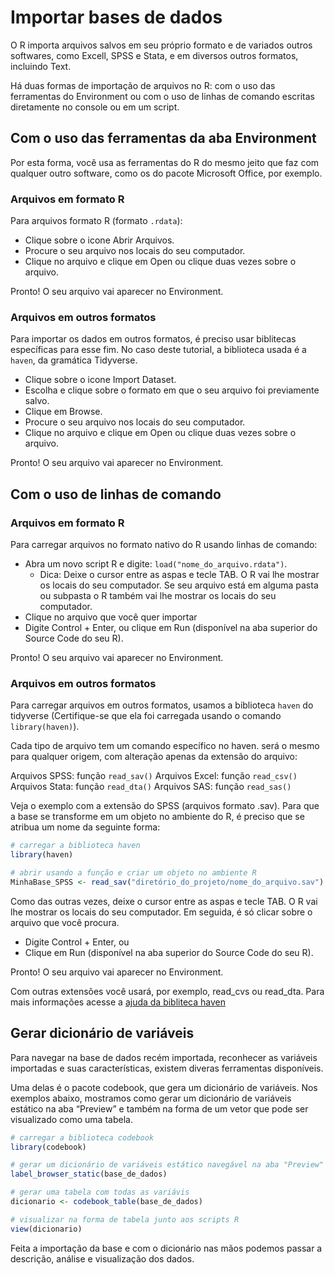 # Importar bases de dados

O R importa arquivos salvos em seu próprio formato e de variados outros softwares, como Excell, SPSS e Stata, e em diversos outros formatos, incluindo Text.

Há duas formas de importação de arquivos no R: com o uso das ferramentas do Environment ou com o uso de linhas de comando escritas diretamente no console ou em um script.

## Com o uso das ferramentas da aba Environment

Por esta forma, você usa as ferramentas do R do mesmo jeito que faz com qualquer outro software, como os do pacote Microsoft Office, por exemplo.

### Arquivos em formato R

Para arquivos formato R (formato `.rdata`):

* Clique sobre o icone Abrir Arquivos.
* Procure o seu arquivo nos locais do seu computador.
* Clique no arquivo e clique em Open ou clique duas vezes sobre o arquivo.

Pronto! O seu arquivo vai aparecer no Environment.

### Arquivos em outros formatos

Para importar os dados em outros formatos, é preciso usar biblitecas específicas para esse fim. No caso deste tutorial, a biblioteca usada é a `haven`, da gramática Tidyverse.

* Clique sobre o icone Import Dataset.
* Escolha e clique sobre o formato em que o seu arquivo foi previamente salvo.
* Clique em Browse.
* Procure o seu arquivo nos locais do seu computador.
* Clique no arquivo e clique em Open ou clique duas vezes sobre o arquivo.

Pronto! O seu arquivo vai aparecer no Environment.

## Com o uso de linhas de comando

### Arquivos em formato R

Para carregar arquivos no formato nativo do R usando linhas de comando:

* Abra um novo script R e digite: `load("nome_do_arquivo.rdata")`. 
  + Dica: Deixe o cursor entre as aspas e tecle TAB. O R vai lhe mostrar os locais do seu computador. Se seu arquivo está em alguma pasta ou subpasta o R também vai lhe mostrar os locais do seu computador.
* Clique no arquivo que você quer importar
* Digite Control + Enter, ou clique em Run (disponível na aba superior do Source Code do seu R).

Pronto! O seu arquivo vai aparecer no Environment.

### Arquivos em outros formatos

Para carregar arquivos em outros formatos, usamos a biblioteca `haven` do tidyverse (Certifique-se que ela foi carregada usando o comando `library(haven)`).

Cada tipo de arquivo tem um comando específico no haven.  será o mesmo para qualquer origem, com alteração apenas da extensão do arquivo:

Arquivos SPSS: função `read_sav()`
Arquivos Excel: função `read_csv()`
Arquivos Stata: função `read_dta()`
Arquivos SAS: função `read_sas()`

Veja o exemplo com a extensão do SPSS (arquivos formato .sav). Para que a base se transforme em um objeto no ambiente do R, é preciso que se atribua um nome da seguinte forma:

```r
# carregar a biblioteca haven
library(haven)

# abrir usando a função e criar um objeto no ambiente R
MinhaBase_SPSS <- read_sav("diretório_do_projeto/nome_do_arquivo.sav")

```

Como das outras vezes, deixe o cursor entre as aspas e tecle TAB. O R vai lhe mostrar os locais do seu computador. Em seguida, é só clicar sobre o arquivo que você procura.

* Digite Control + Enter, ou 
* Clique em Run (disponível na aba superior do Source Code do seu R).

Pronto! O seu arquivo vai aparecer no Environment.

Com outras extensões você usará, por exemplo, read_cvs ou read_dta. Para mais informações acesse a [ajuda da bibliteca haven](https://haven.tidyverse.org/)


## Gerar dicionário de variáveis

Para navegar na base de dados recém importada, reconhecer as variáveis importadas e suas características, existem diveras ferramentas disponíveis. 

Uma delas é o pacote codebook, que gera um dicionário de variáveis. Nos exemplos abaixo, mostramos como gerar um dicionário de variáveis estático na aba "Preview" e também na forma de um vetor que pode ser visualizado como uma tabela. 
 
```r
# carregar a biblioteca codebook
library(codebook)

# gerar um dicionário de variáveis estático navegável na aba "Preview"
label_browser_static(base_de_dados)

# gerar uma tabela com todas as variávis
dicionario <- codebook_table(base_de_dados)

# visualizar na forma de tabela junto aos scripts R
view(dicionario)

```

Feita a importação da base e com o dicionário nas mãos podemos passar a descrição, análise e visualização dos dados.


